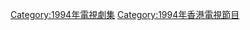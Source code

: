 {{cat year nav
| year = 1994
| cat = 香港電視劇集
| sortkey = 香港電視劇集
| article = 香港電視劇
| in = 
}}

[[Category:1994年電視劇集|Category:1994年電視劇集]]
[[Category:1994年香港電視節目|Category:1994年香港電視節目]]